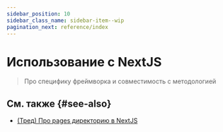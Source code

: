 ```yaml
---
sidebar_position: 10
sidebar_class_name: sidebar-item--wip
pagination_next: reference/index
---
```



# Использование с NextJS

<WIP ticket="225" />

> Про специфику фреймворка и совместимость с методологией

## См. также {#see-also}

- [(Тред) Про pages директорию в NextJS](https://t.me/feature_sliced/3623)
